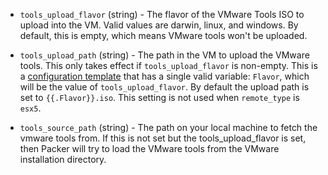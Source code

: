 <!-- Code generated from the comments of the ToolsConfig struct in builder/vmware/common/tools_config.go; DO NOT EDIT MANUALLY -->

- `tools_upload_flavor` (string) - The flavor of the VMware Tools ISO to
  upload into the VM. Valid values are darwin, linux, and windows. By
  default, this is empty, which means VMware tools won't be uploaded.

- `tools_upload_path` (string) - The path in the VM to upload the VMware tools. This only takes effect if
  `tools_upload_flavor` is non-empty. This is a [configuration
  template](/packer/docs/templates/legacy_json_templates/engine) that has a single valid variable:
  `Flavor`, which will be the value of `tools_upload_flavor`. By default
  the upload path is set to `{{.Flavor}}.iso`. This setting is not used
  when `remote_type` is `esx5`.

- `tools_source_path` (string) - The path on your local machine to fetch the vmware tools from. If this
  is not set but the tools_upload_flavor is set, then Packer will try to
  load the VMware tools from the VMware installation directory.

<!-- End of code generated from the comments of the ToolsConfig struct in builder/vmware/common/tools_config.go; -->
